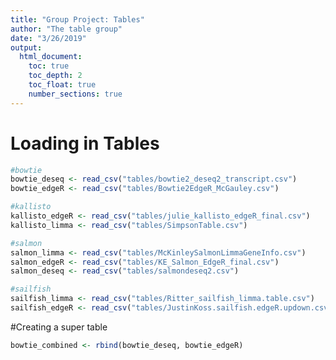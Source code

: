 ```yaml
---
title: "Group Project: Tables"
author: "The table group"
date: "3/26/2019"
output:
  html_document:
    toc: true
    toc_depth: 2
    toc_float: true
    number_sections: true
---
```


# Loading in Tables
```r
#bowtie
bowtie_deseq <- read_csv("tables/bowtie2_deseq2_transcript.csv") 
bowtie_edgeR <- read_csv("tables/Bowtie2EdgeR_McGauley.csv")

#kallisto
kallisto_edgeR <- read_csv("tables/julie_kallisto_edgeR_final.csv")
kallisto_limma <- read_csv("tables/SimpsonTable.csv")

#salmon
salmon_limma <- read_csv("tables/McKinleySalmonLimmaGeneInfo.csv")
salmon_edgeR <- read_csv("tables/KE_Salmon_EdgeR_final.csv")
salmon_deseq <- read_csv("tables/salmondeseq2.csv")

#sailfish
sailfish_limma <- read_csv("tables/Ritter_sailfish_limma.table.csv")
sailfish_edgeR <- read_csv("tables/JustinKoss.sailfish.edgeR.updown.csv")

```

#Creating a super table
```r
bowtie_combined <- rbind(bowtie_deseq, bowtie_edgeR)
```

